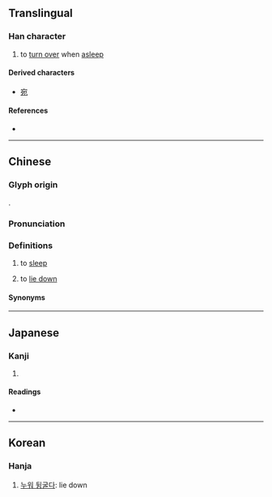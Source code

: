 {{character info}}
==Translingual==

===Han character===
{{Han char|rn=36|rad=夕|as=02|sn=5|four=27212|canj=NISU|ids=⿰夕㔾}}

# to [[turn over]] when [[asleep]]

====Derived characters====
* [[宛]]

====References====
* {{Han ref|kx=0246.040|dkj=05752|dj=0489.020|hdz=20861.050|uh=5917|ud=22807|bh=C970|bd=51568}}

----

==Chinese==
{{zh-forms|alt=夘}}

===Glyph origin===
{{Han etym}}
{{Han compound|夕|卩|ls=ic}}.

===Pronunciation===
{{zh-pron
|m=yuàn
|c=jyun3,jyun2
|h=pfs=
|md=
|mn=
|mn-t=ug8/ngh8/in6/inh8
|mn-t_note=ug8 - Chaozhou; ngh8 - Shantou, Chenghai; in6 - Jieyang; inh8 - Shantou, Chaoyang
|w=
|mc=y
|oc=y
|cat=
}}

===Definitions===
{{zh-hanzi}}

# {{lb|zh|Teochew}} to [[sleep]]
# {{lb|zh|Teochew}} to [[lie down]]
{{attention|zh|needs non-Teochew definitions}}

====Synonyms====
{{zh-dial|睡覺}}

----

==Japanese==

===Kanji===
{{ja-kanji|grade=|rs=夕02}}

# {{rfdef|ja|sort=夕02}}

====Readings====
* {{ja-readings|on=[[えん]] (en), [[おん]] (on)|kun=[[ころがりうす]] (korogariusu)}}

----

==Korean==

===Hanja===
{{ko-hanja|hangeul=원|eumhun=|rv=won|mr=wŏn|y=wen}}

# [[누워 뒹굴다]]: lie down